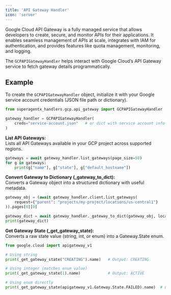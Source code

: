 ```yaml
---
title: 'API Gateway Handler'
icon: 'server'
---
```


Google Cloud API Gateway is a fully managed service that allows developers to create, secure, and monitor APIs for their applications. It enables seamless management of APIs at scale, integrates with IAM for authentication, and provides features like quota management, monitoring, and logging.

The `GCPAPIGatewayHandler` helps interact with Google Cloud’s API Gateway service to fetch gateway details programmatically.

## Example

To create the `GCPAPIGatewayHandler` object, initialize it with your Google service account credentials (JSON file path or dictionary).

```python
from superagentx_handlers.gcp.api_gateway import GCPAPIGatewayHandler

gateway_handler = GCPAPIGatewayHandler(
    creds="service-account.json"   # or dict with service account info
)
```

**List API Gateways:** <br />
Lists all API Gateways available in your GCP project across supported regions.
```python
gateways = await gateway_handler.list_gateways(page_size=50)
for g in gateways:
    print(g["name"], g["state"], g["default_hostname"])
```

**Convert Gateway to Dictionary (_gateway_to_dict):** <br />
Converts a Gateway object into a structured dictionary with useful metadata.
```python
gateway_obj = (await gateway_handler.client.list_gateways(
    request={"parent": "projects/my-project/locations/us-central1"}
)).pages[0][0]

gateway_dict = await gateway_handler._gateway_to_dict(gateway_obj, location="us-central1")
print(gateway_dict)
```

**Get Gateway State (_get_gateway_state):** <br />
Converts a raw state value (string, int, or enum) into a Gateway.State enum.
```python
from google.cloud import apigateway_v1

# Using string
print(_get_gateway_state("CREATING").name)   # Output: CREATING

# Using integer (matches enum value)
print(_get_gateway_state(1).name)            # Output: ACTIVE

# Using enum directly
print(_get_gateway_state(apigateway_v1.Gateway.State.FAILED).name)  # Output: FAILED
```
